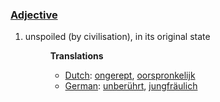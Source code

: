 ===[[Adjective]]===
#unspoiled (by civilisation), in its original state
#:'''Translations'''
#:*[[Dutch]]: [[ongerept]], [[oorspronkelijk]]
#:*[[German]]: [[unberührt]], [[jungfräulich]]